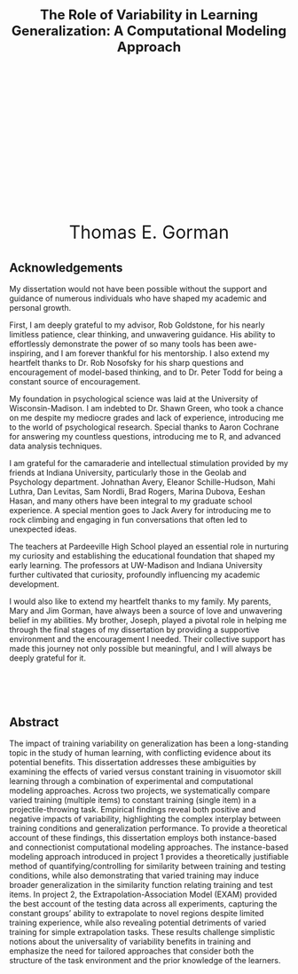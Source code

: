 <div style="text-align: center; margin-top: 50px; font-size: 24px; font-weight: bold;">
 The Role of Variability in Learning Generalization: A Computational Modeling Approach
</div>

<div style="text-align: center; margin-top: 300px; font-size: 32px;">
  Thomas E. Gorman
</div>






## Acknowledgements


My dissertation would not have been possible without the support and guidance of numerous individuals who have shaped my academic and personal growth.

First, I am deeply grateful to my advisor, Rob Goldstone, for his nearly limitless patience, clear thinking, and unwavering guidance. His ability to effortlessly demonstrate the power of so many tools has been awe-inspiring, and I am forever thankful for his mentorship. I also extend my heartfelt thanks to Dr. Rob Nosofsky for his sharp questions and encouragement of model-based thinking, and to Dr. Peter Todd for being a constant source of encouragement.

My foundation in psychological science was laid at the University of Wisconsin-Madison. I am indebted to Dr. Shawn Green, who took a chance on me despite my mediocre grades and lack of experience, introducing me to the world of psychological research. Special thanks to Aaron Cochrane for answering my countless questions, introducing me to R, and advanced data analysis techniques.

I am grateful for the camaraderie and intellectual stimulation provided by my friends at Indiana University, particularly those in the Geolab and Psychology department. Johnathan Avery, Eleanor Schille-Hudson, Mahi Luthra, Dan Levitas, Sam Nordli, Brad Rogers, Marina Dubova, Eeshan Hasan, and many others have been integral to my graduate school experience. A special mention goes to Jack Avery for introducing me to rock climbing and engaging in fun conversations that often led to unexpected ideas.

The teachers at Pardeeville High School played an essential role in nurturing my curiosity and establishing the educational foundation that shaped my early learning. The professors at UW-Madison and Indiana University further cultivated that curiosity, profoundly influencing my academic development.

I would also like to extend my heartfelt thanks to my family. My parents, Mary and Jim Gorman, have always been a source of love and unwavering belief in my abilities. My brother, Joseph, played a pivotal role in helping me through the final stages of my dissertation by providing a supportive environment and the encouragement I needed. Their collective support has made this journey not only possible but meaningful, and I will always be deeply grateful for it.

<br><br><br>

## Abstract

The impact of training variability on generalization has been a long-standing topic in the study of human learning, with conflicting evidence about its potential benefits. This dissertation addresses these ambiguities by examining the effects of varied versus constant training in visuomotor skill learning through a combination of experimental and computational modeling approaches. Across two projects, we systematically compare varied training (multiple items) to constant training (single item) in a projectile-throwing task. Empirical findings reveal both positive and negative impacts of variability, highlighting the complex interplay between training conditions and generalization performance. To provide a theoretical account of these findings, this dissertation employs both instance-based and connectionist computational modeling approaches. The instance-based modeling approach introduced in project 1 provides a theoretically justifiable method of quantifying/controlling for similarity between training and testing conditions, while also demonstrating that varied training may induce broader generalization in the similarity function relating training and test items. In project 2, the Extrapolation-Association Model (EXAM) provided the best account of the testing data across all experiments, capturing the
constant groups' ability to extrapolate to novel regions despite limited training experience, while also revealing potential detriments of varied training for simple extrapolation tasks. These results challenge simplistic notions about the universality of variability benefits in training and emphasize the need for tailored approaches that consider both the structure of the task environment and the prior knowledge of the learners.